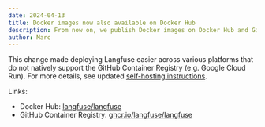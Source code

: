 ```yaml
---
date: 2024-04-13
title: Docker images now also available on Docker Hub
description: From now on, we publish Docker images on Docker Hub and GitHub Container Registry.
author: Marc
---
```



<ChangelogHeader />

This change made deploying Langfuse easier across various platforms that do not natively support the GitHub Container Registry (e.g. Google Cloud Run). For more details, see updated [self-hosting instructions](/docs/self-hosting).

Links:

- Docker Hub: [langfuse/langfuse](https://hub.docker.com/r/langfuse/langfuse)
- GitHub Container Registry: [ghcr.io/langfuse/langfuse](https://ghcr.io/langfuse/langfuse)
